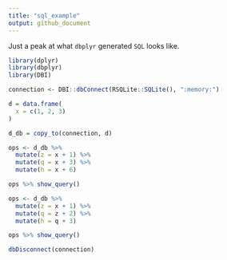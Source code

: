 ```yaml
---
title: "sql_example"
output: github_document
---
```


Just a peak at what `dbplyr` generated `SQL` looks like.

```r
library(dplyr)
library(dbplyr)
library(DBI)

connection <- DBI::dbConnect(RSQLite::SQLite(), ":memory:")
```

```r
d = data.frame(
  x = c(1, 2, 3)
)

d_db = copy_to(connection, d)
```


```r
ops <- d_db %>%
  mutate(z = x + 1) %>%
  mutate(q = x + 3) %>%
  mutate(h = x + 6)

ops %>% show_query()
```

```r
ops <- d_db %>%
  mutate(z = x + 1) %>%
  mutate(q = z + 2) %>%
  mutate(h = q + 3)

ops %>% show_query()
```



```r
dbDisconnect(connection)
```


